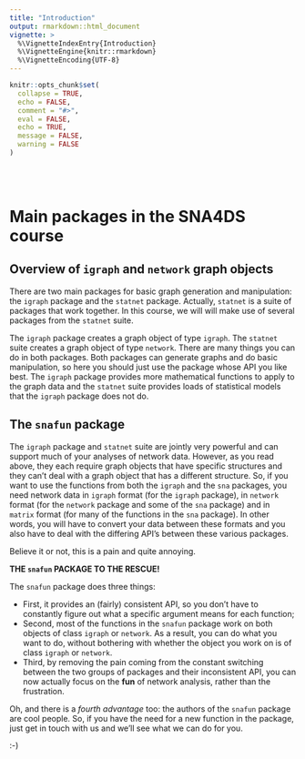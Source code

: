 ```yaml
---
title: "Introduction"
output: rmarkdown::html_document
vignette: >
  %\VignetteIndexEntry{Introduction}
  %\VignetteEngine{knitr::rmarkdown}
  %\VignetteEncoding{UTF-8}
---
```



```r
knitr::opts_chunk$set(
  collapse = TRUE,
  echo = FALSE,
  comment = "#>",
  eval = FALSE,
  echo = TRUE,
  message = FALSE, 
  warning = FALSE
)


```



<br><br>

# Main packages in the SNA4DS course {#main_packages}

## Overview of `igraph` and `network` graph objects

There are two main packages for basic graph generation and manipulation:
the `igraph` package and the `statnet` package. Actually, `statnet` is a
suite of packages that work together. In this course, we will will make
use of several packages from the `statnet` suite.

The `igraph` package creates a graph object of type `igraph`. The
`statnet` suite creates a graph object of type `network`. There are many
things you can do in both packages. Both packages can generate graphs
and do basic manipulation, so here you should just use the package whose
API you like best. The `igraph` package provides more mathematical
functions to apply to the graph data and the `statnet` suite provides
loads of statistical models that the `igraph` package does not do.

## The `snafun` package {#snafun-intro}

The `igraph` package and `statnet` suite are jointly very powerful and
can support much of your analyses of network data. However, as you read
above, they each require graph objects that have specific structures and
they can't deal with a graph object that has a different structure. So,
if you want to use the functions from both the `igraph` and the `sna`
packages, you need network data in `igraph` format (for the `igraph`
package), in `network` format (for the `network` package and some of the
`sna` package) and in `matrix` format (for many of the functions in the
`sna` package). In other words, you will have to convert your data
between these formats and you also have to deal with the differing API's
between these various packages.

Believe it or not, this is a pain and quite annoying.

**THE `snafun` PACKAGE TO THE RESCUE!**

The `snafun` package does three things:

-   First, it provides an (fairly) consistent API, so you don't have to
    constantly figure out what a specific argument means for each
    function;
-   Second, most of the functions in the `snafun` package work on both
    objects of class `igraph` or `network`. As a result, you can do what
    you want to do, without bothering with whether the object you work
    on is of class `igraph` or `network`.
-   Third, by removing the pain coming from the constant switching
    between the two groups of packages and their inconsistent API, you
    can now actually focus on the **fun** of network analysis, rather
    than the frustration.

Oh, and there is a *fourth advantage* too: the authors of the `snafun`
package are cool people. So, if you have the need for a new function in
the package, just get in touch with us and we'll see what we can do for
you. 

:-)

